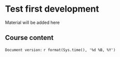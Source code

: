 # Test first development {#testing}

Material will be added here

## Course content


`Document version:` `r format(Sys.time(), '%d %B, %Y')`
